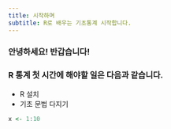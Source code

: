 ```yaml
---
title: 시작하며
subtitle: R로 배우는 기초통계 시작합니다.
---
```


### 안녕하세요! 반갑습니다!

### R 통계 첫 시간에 해야할 일은 다음과 같습니다.

-   R 설치
-   기초 문법 다지기

```r
x <- 1:10
```
